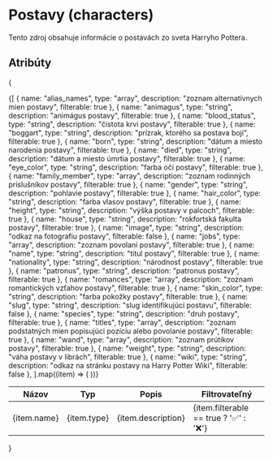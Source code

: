 # Postavy (characters)

Tento zdroj obsahuje informácie o postavách zo sveta Harryho Pottera.

## Atribúty
{
<table>
  <thead>
    <tr>
      <th>Názov</th>
      <th>Typ</th>
      <th>Popis</th>
      <th>Filtrovateľný</th>
    </tr>
  </thead>
  <tbody>
    {[
      { name: "alias_names", type: "array", description: "zoznam alternatívnych mien postavy", filterable: true },
      { name: "animagus", type: "string", description: "animágus postavy", filterable: true },
      { name: "blood_status", type: "string", description: "čistota krvi postavy", filterable: true },
      { name: "boggart", type: "string", description: "prízrak, ktorého sa postava bojí", filterable: true },
      { name: "born", type: "string", description: "dátum a miesto narodenia postavy", filterable: true },
      { name: "died", type: "string", description: "dátum a miesto úmrtia postavy", filterable: true },
      { name: "eye_color", type: "string", description: "farba očí postavy", filterable: true },
      { name: "family_member", type: "array", description: "zoznam rodinných príslušníkov postavy", filterable: true },
      { name: "gender", type: "string", description: "pohlavie postavy", filterable: true },
      { name: "hair_color", type: "string", description: "farba vlasov postavy", filterable: true },
      { name: "height", type: "string", description: "výška postavy v palcoch", filterable: true },
      { name: "house", type: "string", description: "rokfortská fakulta postavy", filterable: true },
      { name: "image", type: "string", description: "odkaz na fotografiu postavy", filterable: false },
      { name: "jobs", type: "array", description: "zoznam povolaní postavy", filterable: true },
      { name: "name", type: "string", description: "titul postavy", filterable: true },
      { name: "nationality", type: "string", description: "národnosť postavy", filterable: true },
      { name: "patronus", type: "string", description: "patronus postavy", filterable: true },
      { name: "romances", type: "array", description: "zoznam romantických vzťahov postavy", filterable: true },
      { name: "skin_color", type: "string", description: "farba pokožky postavy", filterable: true },
      { name: "slug", type: "string", description: "slug identifikujúci postavu", filterable: false },
      { name: "species", type: "string", description: "druh postavy", filterable: true },
      { name: "titles", type: "array", description: "zoznam podstatných mien popisujúci pozíciu alebo povolanie postavy", filterable: true },
      { name: "wand", type: "array", description: "zoznam prútikov postavy", filterable: true },
      { name: "weight", type: "string", description: "váha postavy v librách", filterable: true },
      { name: "wiki", type: "string", description: "odkaz na stránku postavy na Harry Potter Wiki", filterable: false },
    ].map((item) => (
      <tr key={item.name}>
        <td>{item.name}</td>
        <td>{item.type}</td>
        <td>{item.description}</td>
        <td>{item.filterable == true ? '✅' : '❌'}</td>
      </tr>
    ))}
  </tbody>
</table>
}
